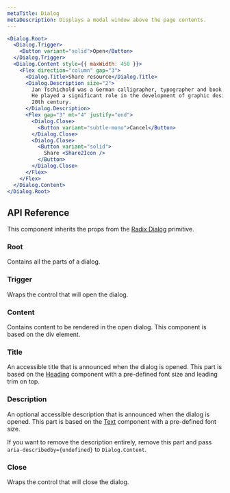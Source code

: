 ```yaml
---
metaTitle: Dialog
metaDescription: Displays a modal window above the page contents.
---
```


```jsx live=true
<Dialog.Root>
  <Dialog.Trigger>
    <Button variant="solid">Open</Button>
  </Dialog.Trigger>
  <Dialog.Content style={{ maxWidth: 450 }}>
    <Flex direction="column" gap="3">
      <Dialog.Title>Share resource</Dialog.Title>
      <Dialog.Description size="2">
        Jan Tschichold was a German calligrapher, typographer and book designer.
        He played a significant role in the development of graphic design in the
        20th century.
      </Dialog.Description>
      <Flex gap="3" mt="4" justify="end">
        <Dialog.Close>
          <Button variant="subtle-mono">Cancel</Button>
        </Dialog.Close>
        <Dialog.Close>
          <Button variant="solid">
            Share <Share2Icon />
          </Button>
        </Dialog.Close>
      </Flex>
    </Flex>
  </Dialog.Content>
</Dialog.Root>
```

## API Reference

This component inherits the props from the [Radix Dialog](/docs/primitives/components/dialog) primitive.

### Root

Contains all the parts of a dialog.

### Trigger

Wraps the control that will open the dialog.

### Content

Contains content to be rendered in the open dialog. This component is based on the div element.

### Title

An accessible title that is announced when the dialog is opened. This part is based on the [Heading](./heading) component with a pre-defined font size and leading trim on top.

### Description

An optional accessible description that is announced when the dialog is opened. This part is based on the [Text](./text) component with a pre-defined font size.

If you want to remove the description entirely, remove this part and pass `aria-describedby={undefined}` to `Dialog.Content`.

### Close

Wraps the control that will close the dialog.
